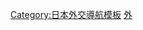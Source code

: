 <noinclude>
{{noteTA
|G1=地名
}}
</noinclude>{{Navbox
|name  = 駐日本外交代表機構
|title = {{flagicon|JPN}} [[駐日本外交機構列表|各國駐日本外交機構]]
|state = {{{state|autocollapse}}}
|listclass = hlist
|below= 
|image = 
|group1= 大使館
|list1 = {{Template:Navbox subgroup
|group1= [[東京]]　
|list1 = 
{{Template:Navbox subgroup
|group1= 亞太
|list1 = 
* [[中国驻日大使馆|中國]]
* [[大韓民國駐日本大使館|韓國]]
* {{Link-ja|斯里蘭卡駐日大使館|駐日スリランカ大使館|斯里蘭卡}}
* {{Link-ja|印度駐日大使館|駐日インド大使館|印度}}
* [[印度尼西亞駐日本大使館|印度尼西亞]]
* {{Link-ja|以色列駐日大使館|駐日イスラエル大使館|以色列}}
* {{Link-ja|伊朗駐日大使館|駐日イラン大使館|伊朗}}
* {{Link-ja|伊拉克駐日大使館|駐日イラク大使館|伊拉克}}
* {{Link-ja|科威特駐日大使館|駐日クウェート大使館|科威特}}
* {{Link-ja|馬爾地夫駐日大使館|駐日モルディブ大使館|馬爾地夫}}
* {{Link-ja|蒙古國駐日大使館|駐日モンゴル国大使館|蒙古}}
* {{Link-ja|尼泊爾駐日大使館|駐日ネパール大使館|尼泊爾}}
* {{Link-en|阿曼駐日大使館|Oman Embassy Tokyo, Japan|阿曼}}
* {{Link-ja|巴基斯坦駐日大使館|駐日パキスタン大使館|巴基斯坦}}
* {{Link-ja|帛琉駐日大使館|駐日パラオ大使館|帛琉}}
* {{Link-ja|敘利亞駐日大使館|駐日シリア大使館|敘利亞}}
* {{Link-ja|泰國駐日大使館|駐日タイ王国大使館|泰國}}
* {{Link-ja|東加駐日大使館|駐日トンガ大使館|東加}}
* {{Link-ja|土耳其駐日大使館|駐日トルコ共和国大使館|土耳其}}
* {{Link-az|亞塞拜然駐日大使館|Azərbaycanın Yaponiya səfirliyi|亞塞拜然}} 
* {{Link-ja|澳大利亞駐日大使館|駐日オーストラリア大使館|澳大利亞}}
* {{Link-ja|越南駐日本大使館|駐日ベトナム大使館|越南}}

|group2 = 歐洲
|list2  = 
* [[英國駐日大使館|英國]]
* [[法国驻日本大使馆|法國]]
* [[德國駐日大使館|德國]]
* {{Link-nl|比利時駐日大使館|Belgische ambassade in Japan|比利時}}
* {{Link-ja|克羅埃西亞駐日大使館|駐日クロアチア大使館|克羅埃西亞}}
* {{Link-ja|塞浦路斯駐日大使館|駐日キプロス大使館|塞浦路斯}}
* {{Link-ja|義大利駐日大使館|駐日イタリア大使館|義大利}}
* [[瑞典駐日大使館|瑞典]]
* {{Link-no|挪威駐日大使館|Norges ambassade i Tokyo|挪威}}
* {{Link-ja|芬蘭駐日大使館|駐日フィンランド大使館|芬蘭}}
* {{Link-ja|冰島駐日大使館|駐日アイスランド大使館|冰島}}
* {{Link-en|愛爾蘭駐日大使館|Embassy of Ireland, Tokyo|愛爾蘭}}
* {{Link-pl|波蘭駐日大使館|Ambasada RP w Tokio|波蘭}}
* {{Link-sl|斯洛維尼亞駐日大使館|Veleposlaništvo Republike Slovenije na Japonskem|斯洛維尼亞}}
* {{Link-ja|西班牙駐日大使館|駐日スペイン大使館|西班牙}}
* {{Link-ru|俄羅斯駐日大使館|Посольство России в Японии|俄羅斯}}
* {{Link-uk|烏克蘭駐日大使館|Посольство України в Японії|烏克蘭}}
* {{Link-ja|教廷駐日大使館|駐日本国バチカン市国大使館|梵蒂岡}}

|group3 = 非洲
|list3  = 
* [[吉布地駐日大使館|吉布地]]
* {{Link-ja|埃及駐日大使館|駐日エジプト大使館|埃及}}
* {{Link-ja|厄利垂亞駐日大使館|駐日エリトリア大使館|厄利垂亞}}
* {{Link-ja|衣索比亞駐日大使館|駐日エチオピア大使館|衣索比亞}}
* {{Link-ja|馬達加斯加駐日大使館|駐日マダガスカル大使館|馬達加斯加}}
* {{Link-ja|馬拉威駐日大使館|駐日マラウイ大使館|馬拉威}}
* {{Link-ja|摩洛哥駐日大使館|駐日モロッコ大使館|摩洛哥}}
* {{Link-ja|莫三比克駐日大使館|駐日モザンビーク大使館|莫三比克}}
* [[坦尚尼亞駐日大使館|坦尚尼亞]]

|group4 = 美洲
|list4  = 
* [[美國駐日大使館|美國]]
* {{Link-en|加拿大駐日大使館|Embassy of Canada, Tokyo|加拿大}}
* {{Link-ja|巴西駐日大使館|駐日ブラジル大使館|巴西}}
* {{Link-ja|智利駐日大使館|駐日チリ大使館|智利}}
* {{Link-ja|哥倫比亞駐日大使館|駐日コロンビア共和国大使館|哥倫比亞}}
* {{Link-ja|巴拿馬駐日大使館|駐日パナマ大使館|巴拿馬}}
* {{Link-ja|巴拉圭駐日大使館|駐日パラグアイ大使館|巴拉圭}}
* {{Link-ja|秘魯駐日大使館|駐日ペルー大使館|秘魯}}
}}

|group2 = [[北京市|北京]]<br>兼轄
|list2 ={{Template:Navbox subgroup
|group1= 美洲
|list1 = 
* {{Link-ja|蓋亞那驻华大使馆|在中華人民共和国ガイアナ大使館|蓋亞那}}
}}

|group3 = [[臺北市|台北]]<br>兼轄
|list3 ={{Template:Navbox subgroup
|group1= 美洲
|list1 = 
* {{Link-ja|貝里斯駐華大使館|在中華民国ベリーズ大使館|貝里斯}}
}}

}}

|group2 = 領事館
|list2  = {{Template:Navbox subgroup
|group1= [[東京]]　
|list1 = {{Template:Navbox subgroup
|group1= 美洲
|list1 = 
*{{Link-ja|秘魯駐東京總領事館|在東京ペルー総領事館|秘魯}}
}}

|group2= [[京都]]　
|list2 = {{Template:Navbox subgroup
|group1= 歐洲
|list1 = 
*{{Link-fr|法國駐京都總領事館|Consulat général de France à Kyoto|法國}}
}}

|group3= [[大阪市|大阪]]　
|list3 = {{Template:Navbox subgroup
|group1= 亞太
|list1 = 
*[[中国驻大阪总领事馆|中國]]
*{{Link-ja|澳洲駐大阪總領事館|在大阪オーストラリア総領事館|澳洲}}
*{{Link-ja|印度駐大阪神戶總領事館|在大阪・神戸インド総領事館|印度}}
*{{Link-ja|印度尼西亞駐大阪總領事館|在大阪インドネシア共和国総領事館|印度尼西亞}}
*{{Link-ko|韓國駐大阪總領事館|주오사카 대한민국 총영사관|韓國}}
*{{Link-ja|蒙古國駐大阪總領事館|在大阪モンゴル国総領事館|蒙古}}
*{{Link-ja|巴基斯坦駐大阪領事館|在大阪パキスタン領事館|巴基斯坦}}
*{{Link-ja|泰國駐大阪總領事館|在大阪タイ王国総領事館|泰國}}
*{{Link-ja|越南駐大阪總領事館|在大阪ベトナム総領事館|越南}}

|group2 = 歐洲
|list2  = 
*[[德国驻阪神总领事馆|德國]]
*{{Link-ja|義大利駐大阪總領事館|在大阪イタリア総領事館|義大利}}
*{{Link-ja|俄羅斯駐大阪總領事館|在大阪ロシア連邦総領事館|俄羅斯}}

|group3 = 美洲
|list3 = 
*[[美國駐大阪及神戶總領事館|美國]]
}}

|group4= [[名古屋]]
|list4 = {{Template:Navbox subgroup
|group1= 亞太
|list1 = 
*[[中国驻名古屋总领事馆|中國]]
*{{Link-ja|土耳其駐名古屋總領事館|在名古屋トルコ共和国総領事館|土耳其}}
*{{Link-ko|韓國駐名古屋總領事館|주나고야 대한민국 총영사관|韓國}}

|group2= 美洲
|list2 = 
*{{Link-ja|美國駐名古屋領事館|在名古屋米国領事館|美國}}
*{{Link-ja|加拿大駐名古屋領事館|在名古屋カナダ領事館|加拿大}}
*{{Link-ja|秘魯駐名古屋總領事館|在名古屋ペルー総領事館|秘魯}}
*{{Link-ja|巴西駐名古屋總領事館|在名古屋ブラジル総領事館|巴西}}
}}

|group5= [[福岡]]　
|list5 = {{Template:Navbox subgroup
|group1= 亞太
|list1 = 
*[[中国驻福冈总领事馆|中國]]
*{{Link-ja|澳洲駐福岡總領事館|在福岡オーストラリア総領事館|澳洲}}
*{{Link-ko|韓國駐福岡總領事館|주후쿠오카 대한민국 총영사관|韓國}}
*{{Link-ja|泰國駐福岡總領事館|在福岡タイ王国総領事館|泰國}}
*{{Link-ja|越南駐福岡總領事館|在福岡ベトナム総領事館|越南}}
|group2 = 美洲
|list2 = 
*{{Link-ja|美國駐福岡領事館|在福岡米国領事館|美國}}
}}

|group6= [[札幌]]　
|list6 = {{Template:Navbox subgroup
|group1= 亞太
|list1 = 
*[[中國駐札幌總領事館|中國]]
*{{Link-ja|澳洲駐札幌領事館|在札幌オーストラリア領事館|澳洲}}
*{{Link-ko|韓國駐札幌總領事館|주삿포로 대한민국 총영사관|韓國}}

|group2 = 歐洲
|list2  = 
*{{Link-ja|俄羅斯駐札幌總領事館|在札幌ロシア連邦総領事館|俄羅斯}}

|group3= 美洲
|list3 = 
*{{Link-ja|美國駐札幌總領事館|在札幌米国総領事館|美國}}
}}

|group7= [[那覇]]　
|list7 = {{Template:Navbox subgroup
|group1= 美洲
|list1 = 
*[[美國駐沖繩總領事館|美國]]
}}

|group8= [[長崎]]　
|list8 = {{Template:Navbox subgroup
|group1= 亞太
|list1 = 
*[[中国驻长崎总领事馆|中國]]
|group2= 歐洲
|list2 = 
*<s>[[旧长崎英国领事馆|英國]]</s>
}}

|group9= [[新潟]]　
|list9 = {{Template:Navbox subgroup
|group1= 亞太
|list1 = 
*[[中國駐新潟總領事館|中國]]
*{{link-ko|韓國駐新潟總領事館|주니가타 대한민국 총영사관|韓國}}
}}

|group10= [[仙台]]　
|list10 = {{Template:Navbox subgroup
|group1= 亞太
|list1 = 
*{{Link-ko|韓國駐仙台總領事館|주센다이 대한민국 총영사관|韓國}}
}}

|group11= [[神戶]]　
|list11 = {{Template:Navbox subgroup
|group1= 美洲
|list1 = 
*{{Link-ja|巴拿馬駐神戶總領事館|在神戸パナマ総領事館|巴拿馬}}

|group2= 亞太
|list2 =
*{{Link-ko|韓國駐神戶總領事館|주고베 대한민국 총영사관|韓國}}
}}

|group12= [[廣島]]　
|list12 = {{Template:Navbox subgroup
|group1= 亞太
|list1 = 
*{{Link-ko|韓國駐廣島總領事館|주히로시마 대한민국 총영사관|韓國}}
}}

|group13= [[濱松]]　
|list13 = {{Template:Navbox subgroup
|group1= 美洲
|list1 = 
*{{Link-ja|巴西駐濱松總領事館|在浜松ブラジル総領事館|巴西}}
}}
}}

|group3 = 其他機構
|list3  = 
*[[臺北駐日經濟文化代表處|台北代表處]]
*{{Link-fr|魁北克省政府駐日辦事處|Délégation générale du Québec à Tokyo|魁北克省辦事處}}
*{{Link-fr|歐洲聯盟駐日代表團|Délégation de l'Union européenne au Japon|歐盟代表團}}

|group5 = 已撤銷	
|list5  = 
* [[越南共和國駐日本大使館|南越]]
}}<noinclude>
{{collapsible option}}
[[Category:駐日本外交代表機構| ]]
[[Category:日本外交導航模板]] 
[[Category:日本组织模板|外]]
</noinclude>
</sup>
